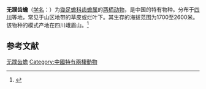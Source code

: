 {{NoteTA|G1=LS}}
{{Speciesbox
| image = 
| status = NT | status_system = IUCN3.1
| status_ref = <ref name=IUCN>{{Cite iucn | author = Xie Feng | author2 = Wu Guanfu | title = ''Oreolalax schmidti'' | volume = 2004 | page = e.T57602A11660472 | date = 2004 | doi = 10.2305/IUCN.UK.2004.RLTS.T57602A11660472.en }}</ref>
| genus = Oreolalax
| species = schmidti
| authority = (Liu, 1947)
| synonyms = ''Scutiger schmidti'' <small>Liu, 1947</small>
}}

'''无蹼齿蟾'''（[[学名|学名]]：{{lang|la|''Oreolalax schmidti''}}）为[[锄足蟾科|锄足蟾科]][[齿蟾属|齿蟾属]]的[[两栖动物|两栖动物]]，是中国的特有物种。分布于[[四川|四川]]等地，常见于山区地带的草皮或烂叶下。其生存的海拔范围为1700至2600米。该物种的模式产地在四川峨眉山。<ref name='id4868'>{{cite web| url =http://www.bioinfo.cn/db05/BjdwSpecies.php?action=view&id=4868| title =无蹼齿蟾| work =《中国动物物种编目数据库》| publisher =中国科学院微生物研究所| author =中国科学院动物研究所| accessdate =2009-04-11| deadurl =yes| archiveurl =https://web.archive.org/web/20160305005708/http://www.bioinfo.cn/db05/BjdwSpecies.php?action=view&id=4868| archivedate =2016-03-05}}</ref>

== 参考文献 ==
{{reflist}}

{{Wikispecies|Oreolalax schmidti}}
{{Taxonbar|from=Q2697160}}

[[Category:齿蟾属|无蹼齿蟾]]
[[Category:中國特有兩棲動物|Category:中國特有兩棲動物]]


{{amphibian-stub}}